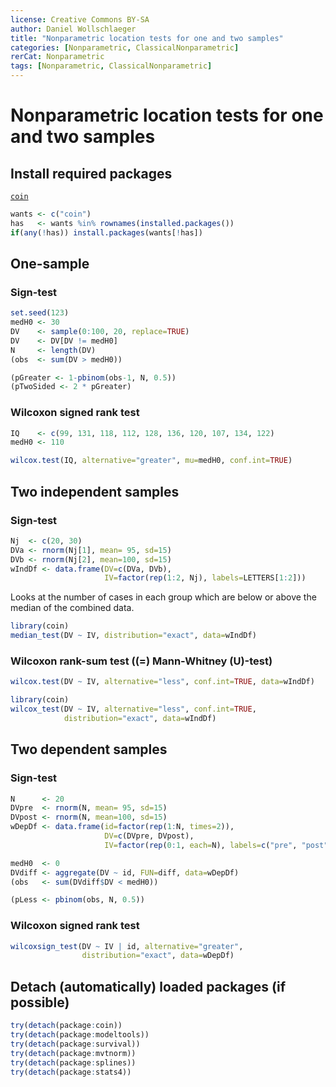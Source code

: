 ```yaml
---
license: Creative Commons BY-SA
author: Daniel Wollschlaeger
title: "Nonparametric location tests for one and two samples"
categories: [Nonparametric, ClassicalNonparametric]
rerCat: Nonparametric
tags: [Nonparametric, ClassicalNonparametric]
---
```


Nonparametric location tests for one and two samples
=========================

Install required packages
-------------------------

[`coin`](http://cran.r-project.org/package=coin)

```r
wants <- c("coin")
has   <- wants %in% rownames(installed.packages())
if(any(!has)) install.packages(wants[!has])
```

One-sample
-------------------------

### Sign-test
    
```r
set.seed(123)
medH0 <- 30
DV    <- sample(0:100, 20, replace=TRUE)
DV    <- DV[DV != medH0]
N     <- length(DV)
(obs  <- sum(DV > medH0))
```

```r
(pGreater <- 1-pbinom(obs-1, N, 0.5))
(pTwoSided <- 2 * pGreater)
```

### Wilcoxon signed rank test

```r
IQ    <- c(99, 131, 118, 112, 128, 136, 120, 107, 134, 122)
medH0 <- 110
```

```r
wilcox.test(IQ, alternative="greater", mu=medH0, conf.int=TRUE)
```

Two independent samples
-------------------------

### Sign-test

```r
Nj  <- c(20, 30)
DVa <- rnorm(Nj[1], mean= 95, sd=15)
DVb <- rnorm(Nj[2], mean=100, sd=15)
wIndDf <- data.frame(DV=c(DVa, DVb),
                     IV=factor(rep(1:2, Nj), labels=LETTERS[1:2]))
```

Looks at the number of cases in each group which are below or above the median of the combined data.

```r
library(coin)
median_test(DV ~ IV, distribution="exact", data=wIndDf)
```

### Wilcoxon rank-sum test (\(=\) Mann-Whitney \(U\)-test)

```r
wilcox.test(DV ~ IV, alternative="less", conf.int=TRUE, data=wIndDf)
```

```r
library(coin)
wilcox_test(DV ~ IV, alternative="less", conf.int=TRUE,
            distribution="exact", data=wIndDf)
```

Two dependent samples
-------------------------

### Sign-test

```r
N      <- 20
DVpre  <- rnorm(N, mean= 95, sd=15)
DVpost <- rnorm(N, mean=100, sd=15)
wDepDf <- data.frame(id=factor(rep(1:N, times=2)),
                     DV=c(DVpre, DVpost),
                     IV=factor(rep(0:1, each=N), labels=c("pre", "post")))
```

```r
medH0  <- 0
DVdiff <- aggregate(DV ~ id, FUN=diff, data=wDepDf)
(obs   <- sum(DVdiff$DV < medH0))
```

```r
(pLess <- pbinom(obs, N, 0.5))
```

### Wilcoxon signed rank test

```r
wilcoxsign_test(DV ~ IV | id, alternative="greater",
                distribution="exact", data=wDepDf)
```

Detach (automatically) loaded packages (if possible)
-------------------------

```r
try(detach(package:coin))
try(detach(package:modeltools))
try(detach(package:survival))
try(detach(package:mvtnorm))
try(detach(package:splines))
try(detach(package:stats4))
```
